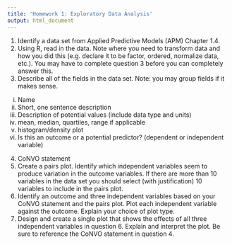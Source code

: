 ```yaml
---
title: 'Homework 1: Exploratory Data Analysis'
output: html_document
---
```


1.  Identify a data set from Applied Predictive Models (APM) Chapter 1.4.
2.  Using R, read in the data.  Note where you need to transform data and how you did this (e.g. declare it to be factor, ordered, normalize data, etc.). You may have to complete question 3 before you can completely answer this.
3.  Describe all of the fields in the data set. Note: you may group fields if it makes sense.
  i. Name
  ii. Short, one sentence description
  iii. Description of potential values (include data type and units)
  iv. mean, median, quartiles, range if applicable
  v. histogram/density plot
  vi. Is this an outcome or a potential predictor? (dependent or independent variable)
4.  CoNVO statement
5.  Create a pairs plot. Identify which independent variables seem to produce variation in the outcome variables.  If there are more than 10 variables in the data set you should select (with justification) 10 variables to include in the pairs plot.
6.  Identify an outcome and three independent variables based on your CoNVO statement and the pairs plot.  Plot each independent variable against the outcome.  Explain your choice of plot type.
7.  Design and create a single plot that shows the effects of all three independent variables in question 6. Explain and interpret the plot.  Be sure to reference the CoNVO statement in question 4.

